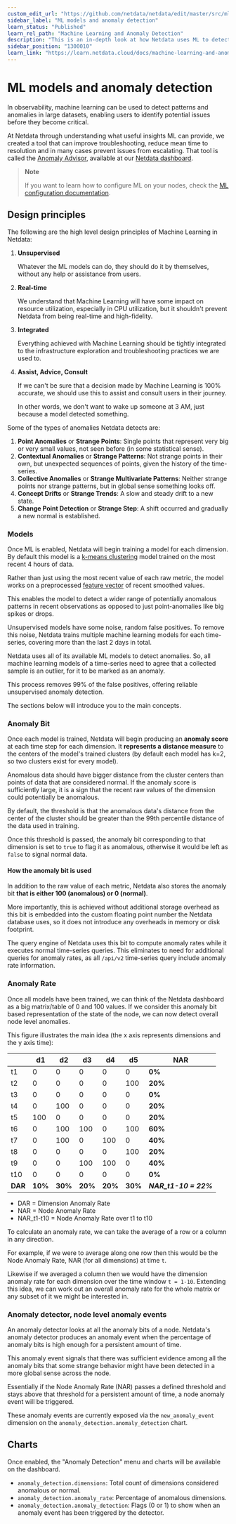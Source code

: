 ```yaml
---
custom_edit_url: "https://github.com/netdata/netdata/edit/master/src/ml/README.md"
sidebar_label: "ML models and anomaly detection"
learn_status: "Published"
learn_rel_path: "Machine Learning and Anomaly Detection"
description: "This is an in-depth look at how Netdata uses ML to detect anomalies."
sidebar_position: "1300010"
learn_link: "https://learn.netdata.cloud/docs/machine-learning-and-anomaly-detection/ml-models-and-anomaly-detection"
---
```


# ML models and anomaly detection

In observability, machine learning can be used to detect patterns and anomalies in large datasets, enabling users to identify potential issues before they become critical.

At Netdata through understanding what useful insights ML can provide, we created a tool that can improve troubleshooting, reduce mean time to resolution and in many cases prevent issues from escalating. That tool is called the [Anomaly Advisor](/docs/dashboards-and-charts/anomaly-advisor-tab), available at our [Netdata dashboard](/docs/dashboards-and-charts).

> **Note**
>
> If you want to learn how to configure ML on your nodes, check the [ML configuration documentation](/docs/machine-learning-and-anomaly-detection/ml-configuration).

## Design principles

The following are the high level design principles of Machine Learning in Netdata:

1. **Unsupervised**

   Whatever the ML models can do, they should do it by themselves, without any help or assistance from users.

2. **Real-time**

   We understand that Machine Learning will have some impact on resource utilization, especially in CPU utilization, but it shouldn't prevent Netdata from being real-time and high-fidelity.

3. **Integrated**

   Everything achieved with Machine Learning should be tightly integrated to the infrastructure exploration and troubleshooting practices we are used to.

4. **Assist, Advice, Consult**

   If we can't be sure that a decision made by Machine Learning is 100% accurate, we should use this to assist and consult users in their journey.

   In other words, we don't want to wake up someone at 3 AM, just because a model detected something.

Some of the types of anomalies Netdata detects are:

1. **Point Anomalies** or **Strange Points**: Single points that represent very big or very small values, not seen before (in some statistical sense).
2. **Contextual Anomalies** or **Strange Patterns**: Not strange points in their own, but unexpected sequences of points, given the history of the time-series.
3. **Collective Anomalies** or **Strange Multivariate Patterns**: Neither strange points nor strange patterns, but in global sense something looks off.
4. **Concept Drifts** or **Strange Trends**: A slow and steady drift to a new state.
5. **Change Point Detection** or **Strange Step**: A shift occurred and gradually a new normal is established.

### Models

Once ML is enabled, Netdata will begin training a model for each dimension. By default this model is a [k-means clustering](https://en.wikipedia.org/wiki/K-means_clustering) model trained on the most recent 4 hours of data.

Rather than just using the most recent value of each raw metric, the model works on a preprocessed [feature vector](https://en.wikipedia.org/wiki/Feature_(machine_learning)#:~:text=edges%20and%20objects.-,Feature%20vectors,-%5Bedit%5D) of recent smoothed values.

This enables the model to detect a wider range of potentially anomalous patterns in recent observations as opposed to just point-anomalies like big spikes or drops.

Unsupervised models have some noise, random false positives. To remove this noise, Netdata trains multiple machine learning models for each time-series, covering more than the last 2 days in total.

Netdata uses all of its available ML models to detect anomalies. So, all machine learning models of a time-series need to agree that a collected sample is an outlier, for it to be marked as an anomaly.

This process removes 99% of the false positives, offering reliable unsupervised anomaly detection.

The sections below will introduce you to the main concepts.

### Anomaly Bit

Once each model is trained, Netdata will begin producing an **anomaly score** at each time step for each dimension. It **represents a distance measure** to the centers of the model's trained clusters (by default each model has k=2, so two clusters exist for every model).

Anomalous data should have bigger distance from the cluster centers than points of data that are considered normal. If the anomaly score is sufficiently large, it is a sign that the recent raw values of the dimension could potentially be anomalous.

By default, the threshold is that the anomalous data's distance from the center of the cluster should be greater than the 99th percentile distance of the data used in training.

Once this threshold is passed, the anomaly bit corresponding to that dimension is set to `true` to flag it as anomalous, otherwise it would be left as `false` to signal normal data.

#### How the anomaly bit is used

In addition to the raw value of each metric, Netdata also stores the anomaly bit **that is either 100 (anomalous) or 0 (normal)**.

More importantly, this is achieved without additional storage overhead as this bit is embedded into the custom floating point number the Netdata database uses, so it does not introduce any overheads in memory or disk footprint.

The query engine of Netdata uses this bit to compute anomaly rates while it executes normal time-series queries. This eliminates to need for additional queries for anomaly rates, as all `/api/v2` time-series query include anomaly rate information.

### Anomaly Rate

Once all models have been trained, we can think of the Netdata dashboard as a big matrix/table of 0 and 100 values. If we consider this anomaly bit based representation of the state of the node, we can now detect overall node level anomalies.

This figure illustrates the main idea (the x axis represents dimensions and the y axis time):

|         | d1      | d2      | d3      | d4      | d5      | **NAR**               |
|---------|---------|---------|---------|---------|---------|-----------------------|
| t1      | 0       | 0       | 0       | 0       | 0       | **0%**                |
| t2      | 0       | 0       | 0       | 0       | 100     | **20%**               |
| t3      | 0       | 0       | 0       | 0       | 0       | **0%**                |
| t4      | 0       | 100     | 0       | 0       | 0       | **20%**               |
| t5      | 100     | 0       | 0       | 0       | 0       | **20%**               |
| t6      | 0       | 100     | 100     | 0       | 100     | **60%**               |
| t7      | 0       | 100     | 0       | 100     | 0       | **40%**               |
| t8      | 0       | 0       | 0       | 0       | 100     | **20%**               |
| t9      | 0       | 0       | 100     | 100     | 0       | **40%**               |
| t10     | 0       | 0       | 0       | 0       | 0       | **0%**                |
| **DAR** | **10%** | **30%** | **20%** | **20%** | **30%** | **_NAR_t1-10 = 22%_** |

- DAR = Dimension Anomaly Rate
- NAR = Node Anomaly Rate
- NAR_t1-t10 = Node Anomaly Rate over t1 to t10

To calculate an anomaly rate, we can take the average of a row or a column in any direction.

For example, if we were to average along one row then this would be the Node Anomaly Rate, NAR (for all dimensions) at time `t`.

Likewise if we averaged a column then we would have the dimension anomaly rate for each dimension over the time window `t = 1-10`. Extending this idea, we can work out an overall anomaly rate for the whole matrix or any subset of it we might be interested in.

### Anomaly detector, node level anomaly events

An anomaly detector looks at all the anomaly bits of a node. Netdata's anomaly detector produces an anomaly event when the percentage of anomaly bits is high enough for a persistent amount of time.

This anomaly event signals that there was sufficient evidence among all the anomaly bits that some strange behavior might have been detected in a more global sense across the node.

Essentially if the Node Anomaly Rate (NAR) passes a defined threshold and stays above that threshold for a persistent amount of time, a node anomaly event will be triggered.

These anomaly events are currently exposed via the `new_anomaly_event` dimension on the `anomaly_detection.anomaly_detection` chart.

## Charts

Once enabled, the "Anomaly Detection" menu and charts will be available on the dashboard.

- `anomaly_detection.dimensions`: Total count of dimensions considered anomalous or normal.
- `anomaly_detection.anomaly_rate`: Percentage of anomalous dimensions.
- `anomaly_detection.anomaly_detection`: Flags (0 or 1) to show when an anomaly event has been triggered by the detector.
